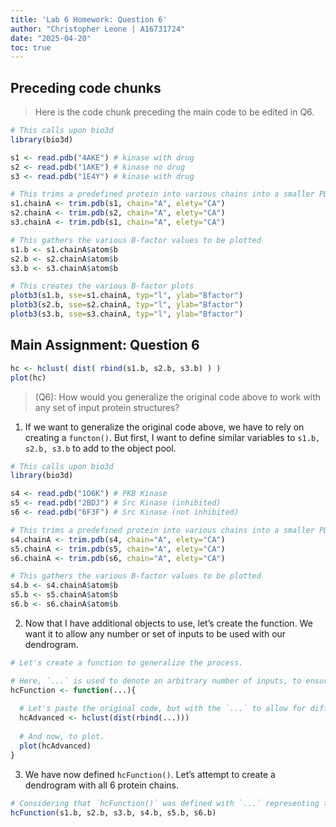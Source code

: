 ```yaml
---
title: 'Lab 6 Homework: Question 6'
author: "Christopher Leone | A16731724"
date: "2025-04-20"
toc: true
---
```


## Preceding code chunks

> Here is the code chunk preceding the main code to be edited in Q6.

```r
# This calls upon bio3d
library(bio3d)

s1 <- read.pdb("4AKE") # kinase with drug
s2 <- read.pdb("1AKE") # kinase no drug
s3 <- read.pdb("1E4Y") # kinase with drug

# This trims a predefined protein into various chains into a smaller PDB object.
s1.chainA <- trim.pdb(s1, chain="A", elety="CA")
s2.chainA <- trim.pdb(s2, chain="A", elety="CA")
s3.chainA <- trim.pdb(s1, chain="A", elety="CA")

# This gathers the various B-factor values to be plotted
s1.b <- s1.chainA$atom$b
s2.b <- s2.chainA$atom$b
s3.b <- s3.chainA$atom$b

# This creates the various B-factor plots
plotb3(s1.b, sse=s1.chainA, typ="l", ylab="Bfactor")
plotb3(s2.b, sse=s2.chainA, typ="l", ylab="Bfactor")
plotb3(s3.b, sse=s3.chainA, typ="l", ylab="Bfactor")
```

## Main Assignment: Question 6

```r
hc <- hclust( dist( rbind(s1.b, s2.b, s3.b) ) )
plot(hc)
```

> (Q6): How would you generalize the original code above to work with any set of input protein structures?

1) If we want to generalize the original code above, we have to rely on creating a `functon()`. But first, I want to define similar variables to `s1.b, s2.b, s3.b` to add to the object pool.

```r
# This calls upon bio3d
library(bio3d)

s4 <- read.pdb("1O6K") # PKB Kinase
s5 <- read.pdb("2BDJ") # Src Kinase (inhibited)
s6 <- read.pdb("6F3F") # Src Kinase (not inhibited)

# This trims a predefined protein into various chains into a smaller PDB object.
s4.chainA <- trim.pdb(s4, chain="A", elety="CA")
s5.chainA <- trim.pdb(s5, chain="A", elety="CA")
s6.chainA <- trim.pdb(s6, chain="A", elety="CA")

# This gathers the various B-factor values to be plotted
s4.b <- s4.chainA$atom$b
s5.b <- s5.chainA$atom$b
s6.b <- s6.chainA$atom$b
```

2) Now that I have additional objects to use, let's create the function. We want it to allow any number or set of inputs to be used with our dendrogram.

```r
# Let's create a function to generalize the process. 

# Here, `...` is used to denote an arbitrary number of inputs, to ensure that   more than 3 proteins can be compared.
hcFunction <- function(...){
  
  # Let's paste the original code, but with the `...` to allow for different     objects to be utilized.
  hcAdvanced <- hclust(dist(rbind(...)))
  
  # And now, to plot.
  plot(hcAdvanced)
}
```

3) We have now defined `hcFunction()`. Let's attempt to create a dendrogram with all 6 protein chains.

```r
# Considering that `hcFunction()` was defined with `...` representing the arguments, we can add whatever we would like to be in our dendrogram.
hcFunction(s1.b, s2.b, s3.b, s4.b, s5.b, s6.b)
```


